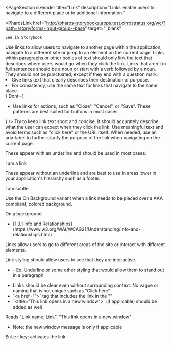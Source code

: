 
<PageSection
  isHeader
  title="Link"
  description="Links enable users to navigate to a different place or to additional information."
>
  <PharosLink
    href="http://pharos-storybooks.apps.test.cirrostratus.org/wc/?path=/story/forms-input-group--base"
    target="_blank"
  >
    See in Storybook
  </PharosLink>
</PageSection>

<PageSection title="Usage">
  Use links to allow users to navigate to another page within the application, navigate to a
  different site or jump to an element on the current page. Links within paragraphs or other bodies
  of text should only link the text that describes where users would go when they click the link.
  Links that aren't in full sentences should be a noun or start with a verb followed by a noun. They
  should not be punctuated, except if they end with a question mark.
</PageSection>

<PageSection title="Best Practices">
  <BestPractices
    Do={
      <ul>
        <li>Give links text that clearly describes their destination or purpose.</li>
        <li>For consistency, use the same text for links that navigate to the same place.</li>
      </ul>
    }
    Dont={
      <ul>
        <li>
          Use links for actions, such as "Close", "Cancel", or "Save". These patterns are best
          suited for buttons in most cases.
        </li>
      </ul>
    }
  />
</PageSection>

<PageSection title="Content Guidelines">
  <PageSection subSectionLevel={1} title="Text">
    Try to keep link text short and concise. It should accurately describe what the user can expect
    when they click the link. Use meaningful text and avoid terms such as "click here" or the URL
    itself.
  </PageSection>
  <PageSection subSectionLevel={1} title="Screen Reader Text">
    When needed, use an aria-label to further clarify the purpose of the link when navigating on the
    current page.
  </PageSection>
</PageSection>

<PageSection title="Variants">
  <PageSection subSectionLevel={1} title="Primary">
    <p>These appear with an underline and should be used in most cases.</p>
    <Canvas>
      <PharosLink href="#">I am a link</PharosLink>
    </Canvas>
  </PageSection>
  <PageSection subSectionLevel={1} title="Subtle">
    <p>
      These appear without an underline and are best to use in areas lower in your application's
      hierarchy such as a footer.
    </p>
    <Canvas>
      <PharosLink href="#" subtle>
        I am subtle
      </PharosLink>
    </Canvas>
  </PageSection>
  <PageSection subSectionLevel={1} title="On Background">
    <p>
      Use the On Background variant when a link needs to be placed over a AAA compliant, colored
      background.
    </p>
    <Canvas>
      <PharosLink href="#" onBackground>
        On a background
      </PharosLink>
    </Canvas>
  </PageSection>
</PageSection>

<PageSection title="Accessibility">
  <PageSection subSectionLevel={1} title="Relevant WCAG Guidelines">
    <ul>
      <li>
        [1.3.1 Info and
        Relationships](https://www.w3.org/WAI/WCAG21/Understanding/info-and-relationships.html)
      </li>
    </ul>
  </PageSection>
  <PageSection subSectionLevel={1} title="Importance">
    <p>
      Links allow users to go to different areas of the site or interact with different elements.
    </p>
  </PageSection>
  <PageSection subSectionLevel={1} title="Visual Expectations">
    <p>Link styling should allow users to see that they are interactive.</p>
    <ul>
      <li>
        - Ex. Underline or some other styling that would allow them to stand out in a paragraph
      </li>
    </ul>
  </PageSection>
  <PageSection subSectionLevel={1} title="Code Expectations">
    <ul>
      <li>
        Links should be clear even without surrounding context. No vague or naming that is not
        unique such as "Click here"
      </li>
      <li>`&lt;a href=""&gt;` tag that includes the link in the ""</li>
      <li>
        `&lt;title="This link opens in a new window"&gt;` (if applicable) should be added as well
      </li>
    </ul>
  </PageSection>
  <PageSection subSectionLevel={1} title="Expected actions">
    <PageSection subSectionLevel={2} title="Screen reader">
      <p>Reads "Link name, Link", "This link opens in a new window"</p>
      <ul>
        <li> Note: the new window message is only if applicable</li>
      </ul>
    </PageSection>
    <PageSection subSectionLevel={2} title="Keyboard">
      <kbd>Enter</kbd> key: activates the link
    </PageSection>
  </PageSection>
</PageSection>
